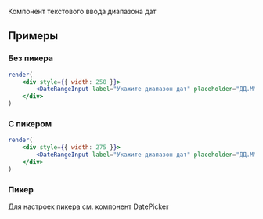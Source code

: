 Компонент текстового ввода диапазона дат

## Примеры

### Без пикера
```jsx live
render(
    <div style={{ width: 250 }}>
        <DateRangeInput label="Укажите диапазон дат" placeholder="ДД.ММ.ГГГГ - ДД.ММ.ГГГГ" block />
    </div>
)
```


### С пикером
```jsx live
render(
    <div style={{ width: 275 }}>
        <DateRangeInput label="Укажите диапазон дат" placeholder="ДД.ММ.ГГГГ - ДД.ММ.ГГГГ" picker block />
    </div>
)
```


### Пикер
Для настроек пикера см. компонент DatePicker